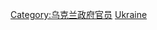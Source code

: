 {{Catnav|頁面分類|人物|各國人物|烏克蘭人|烏克蘭政治人物}}
{{Catnav|頁面分類|人物|各國人物|各國政治人物|烏克蘭政治人物}}
{{Commons cat|Prime ministers of Ukraine|乌克兰总理}}

[[Category:乌克兰政府官员|Category:乌克兰政府官员]]
[[Category:各国总理|Ukraine]]